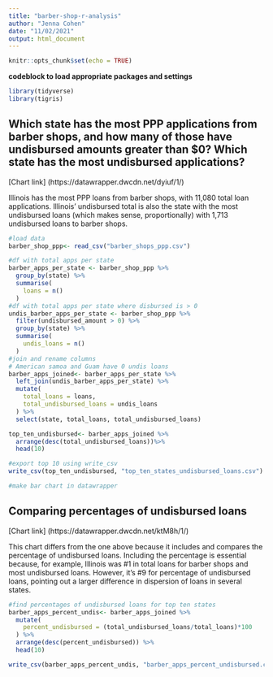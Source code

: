 ```yaml
---
title: "barber-shop-r-analysis"
author: "Jenna Cohen"
date: "11/02/2021"
output: html_document
---
```


```r
knitr::opts_chunk$set(echo = TRUE)
```

**codeblock to load appropriate packages and settings** 
```r
library(tidyverse)
library(tigris)
```

## Which state has the most PPP applications from barber shops, and how many of those have undisbursed amounts greater than $0? Which state has the most undisbursed applications?


[Chart link] (https://datawrapper.dwcdn.net/dyiuf/1/)

Illinois has the most PPP loans from barber shops, with 11,080 total loan applications. Illinois' undisbursed total is also the state with the most undisbursed loans (which makes sense, proportionally) with 1,713 undisbursed loans to barber shops. 


```r
#load data
barber_shop_ppp<- read_csv("barber_shops_ppp.csv")

#df with total apps per state
barber_apps_per_state <- barber_shop_ppp %>% 
  group_by(state) %>% 
  summarise(
    loans = n()
  )
#df with total apps per state where disbursed is > 0 
undis_barber_apps_per_state <- barber_shop_ppp %>% 
  filter(undisbursed_amount > 0) %>% 
  group_by(state) %>% 
  summarise(
    undis_loans = n()
  )
#join and rename columns
# American samoa and Guam have 0 undis loans
barber_apps_joined<- barber_apps_per_state %>% 
  left_join(undis_barber_apps_per_state) %>% 
  mutate(
    total_loans = loans,
    total_undisbursed_loans = undis_loans
  ) %>% 
  select(state, total_loans, total_undisbursed_loans) 

top_ten_undisbursed<- barber_apps_joined %>% 
  arrange(desc(total_undisbursed_loans))%>% 
  head(10)

#export top 10 using write_csv
write_csv(top_ten_undisbursed, "top_ten_states_undisbursed_loans.csv")

#make bar chart in datawrapper 
```

## Comparing percentages of undisbursed loans

[Chart link] (https://datawrapper.dwcdn.net/ktM8h/1/)

This chart differs from the one above because it includes and compares the percentage of undisbursed loans. Including the percentage is essential because, for example, Illinois was #1 in total loans for barber shops and most undisbursed loans. However, it's #9 for percentage of undisbursed loans, pointing out a larger difference in dispersion of loans in several states. 

```r
#find percentages of undisbursed loans for top ten states
barber_apps_percent_undis<- barber_apps_joined %>% 
  mutate(
    percent_undisbursed = (total_undisbursed_loans/total_loans)*100
  ) %>% 
  arrange(desc(percent_undisbursed)) %>% 
  head(10)

write_csv(barber_apps_percent_undis, "barber_apps_percent_undisbursed.csv")

```
